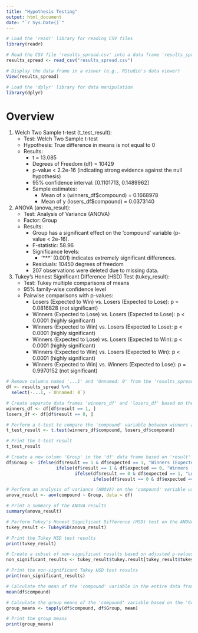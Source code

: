 ---
title: "Hypothesis Testing"
output: html_document
date: "`r Sys.Date()`"
---

```{r setup, include=FALSE}
# Load the 'readr' library for reading CSV files
library(readr)

# Read the CSV file 'results_spread.csv' into a data frame 'results_spread'
results_spread <- read_csv("results_spread.csv")

# Display the data frame in a viewer (e.g., RStudio's data viewer)
View(results_spread)

# Load the 'dplyr' library for data manipulation
library(dplyr)

```

# Overview

1. Welch Two Sample t-test (t_test_result):
   - Test: Welch Two Sample t-test
   - Hypothesis: True difference in means is not equal to 0
   - Results:
     - t = 13.085
     - Degrees of Freedom (df) = 10429
     - p-value < 2.2e-16 (indicating strong evidence against the null hypothesis)
     - 95% confidence interval: [0.1101713, 0.1489962]
     - Sample estimates:
       - Mean of x (winners_df$compound) = 0.1668978
       - Mean of y (losers_df$compound) = 0.0373140

2. ANOVA (anova_result):
   - Test: Analysis of Variance (ANOVA)
   - Factor: Group
   - Results:
     - Group has a significant effect on the 'compound' variable (p-value < 2e-16).
     - F-statistic: 58.96
     - Significance levels:
       - '***' (0.001) indicates extremely significant differences.
     - Residuals: 10450 degrees of freedom
     - 207 observations were deleted due to missing data.

3. Tukey's Honest Significant Difference (HSD) Test (tukey_result):
   - Test: Tukey multiple comparisons of means
   - 95% family-wise confidence level
   - Pairwise comparisons with p-values:
     - Losers (Expected to Win) vs. Losers (Expected to Lose): p = 0.0816828 (not significant)
     - Winners (Expected to Lose) vs. Losers (Expected to Lose): p < 0.0001 (highly significant)
     - Winners (Expected to Win) vs. Losers (Expected to Lose): p < 0.0001 (highly significant)
     - Winners (Expected to Lose) vs. Losers (Expected to Win): p < 0.0001 (highly significant)
     - Winners (Expected to Win) vs. Losers (Expected to Win): p < 0.0001 (highly significant)
     - Winners (Expected to Win) vs. Winners (Expected to Lose): p = 0.9970152 (not significant)



```{r}
# Remove columns named '...1' and 'Unnamed: 0' from the 'results_spread' data frame
df <- results_spread %>%
  select(-...1, -`Unnamed: 0`)

# Create separate data frames 'winners_df' and 'losers_df' based on the 'result' column
winners_df <- df[df$result == 1, ]
losers_df <- df[df$result == 0, ]

# Perform a t-test to compare the 'compound' variable between winners and losers
t_test_result <- t.test(winners_df$compound, losers_df$compound)

# Print the t-test result
t_test_result

# Create a new column 'Group' in the 'df' data frame based on 'result' and 'expected' conditions
df$Group <- ifelse(df$result == 1 & df$expected == 1, "Winners (Expected to Win)",
                   ifelse(df$result == 1 & df$expected == 0, "Winners (Expected to Lose)",
                          ifelse(df$result == 0 & df$expected == 1, "Losers (Expected to Win)",
                                 ifelse(df$result == 0 & df$expected == 0, "Losers (Expected to Lose)", NA))))

# Perform an analysis of variance (ANOVA) on the 'compound' variable using the 'Group' factor
anova_result <- aov(compound ~ Group, data = df)

# Print a summary of the ANOVA results
summary(anova_result)

# Perform Tukey's Honest Significant Difference (HSD) test on the ANOVA results
tukey_result <- TukeyHSD(anova_result)

# Print the Tukey HSD test results
print(tukey_result)

# Create a subset of non-significant results based on adjusted p-values
non_significant_results <- tukey_result$tukey.result[tukey_result$tukey.result[, "p adj"] > 0.05, ]

# Print the non-significant Tukey HSD test results
print(non_significant_results)

# Calculate the mean of the 'compound' variable in the entire data frame 'df'
mean(df$compound)

# Calculate the group means of the 'compound' variable based on the 'Group' factor
group_means <- tapply(df$compound, df$Group, mean)

# Print the group means
print(group_means)
```

